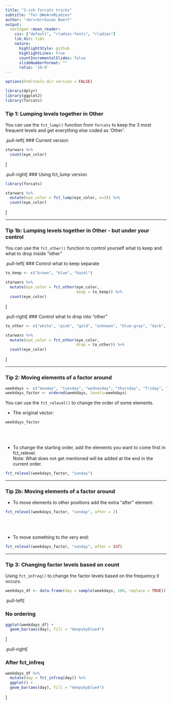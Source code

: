 ```yaml
---
title: "3-ish forcats tricks"
subtitle: "for @WeAreRLadies"
author: "<br><br>Suzan Baert"
output:
  xaringan::moon_reader:
    css: ["default", "rladies-fonts", "rladies"]
    lib_dir: libs
    nature:
      highlightStyle: github
      highlightLines: true
      countIncrementalSlides: false
      slideNumberFormat: ""
      ratio: '16:9'
---
```


```r
options(htmltools.dir.version = FALSE)

library(dplyr)
library(ggplot2)
library(forcats)
```



### Tip 1: Lumping levels together in Other

You can use the `fct_lump()` function from `forcats` to keep the 3 most frequent levels and get everything else coded as 'Other'.


.pull-left[
### Current version

```r
starwars %>% 
  count(eye_color)
```
]


.pull-right[
### Using fct_lump version

```r
library(forcats)

starwars %>% 
  mutate(eye_color = fct_lump(eye_color, n=3)) %>% 
  count(eye_color)

```
]


---

### Tip 1b: Lumping levels together in Other - but under your control

You can use the `fct_other()` function to control yourself what to keep and what to drop inside "other"


.pull-left[
### Control what to keep separate

```r
to_keep <- c("brown", "blue", "hazel")

starwars %>% 
  mutate(eye_color = fct_other(eye_color, 
                               keep = to_keep)) %>% 
  count(eye_color)

```

]



.pull-right[
### Control what to drop into "other"

```r
to_other <- c("white", "pink", "gold", "unknown", "blue-gray", "dark", "green, yellow", "red, blue")

starwars %>% 
  mutate(eye_color = fct_other(eye_color, 
                               drop = to_other)) %>% 
  count(eye_color)
```

]

---

### Tip 2: Moving elements of a factor around

```r

weekdays <- c("monday", "tuesday", "wednesday", "thursday", "friday", "saturday", "sunday")
weekdays_factor <- ordered(weekdays, levels=weekdays)

```


You can use the `fct_relevel()` to change the order of some elements. 

+ The original vector:

```r
weekdays_factor
```

<br><br>

+ To change the starting order, add the elements you want to come first in fct_relevel.   
Note: What does not get mentioned will be added at the end in the current order.

```r
fct_relevel(weekdays_factor, "sunday")
```


---


### Tip 2b: Moving elements of a factor around


+ To move elements to other positions add the extra "after" element:

```r
fct_relevel(weekdays_factor, "sunday", after = 2)
```

<br><br>

+ To move something to the very end:

```r
fct_relevel(weekdays_factor, "sunday", after = Inf)
```


---

### Tip 3: Changing factor levels based on count

Using `fct_infreq()` to change the factor levels based on the frequency it occurs. 


```r
weekdays_df <- data.frame(day = sample(weekdays, 100, replace = TRUE))
```


.pull-left[

### No ordering

```r
ggplot(weekdays_df) + 
  geom_bar(aes(day), fill = "deepskyblue4")
```

]


.pull-right[

### After fct_infreq

```r
weekdays_df %>% 
  mutate(day = fct_infreq(day)) %>% 
  ggplot() + 
  geom_bar(aes(day), fill = "deepskyblue4")
```

]




